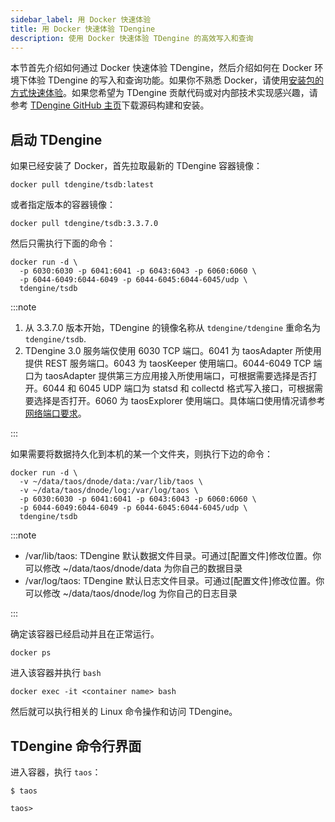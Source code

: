 ```yaml
---
sidebar_label: 用 Docker 快速体验
title: 用 Docker 快速体验 TDengine
description: 使用 Docker 快速体验 TDengine 的高效写入和查询
---
```


本节首先介绍如何通过 Docker 快速体验 TDengine，然后介绍如何在 Docker 环境下体验 TDengine 的写入和查询功能。如果你不熟悉 Docker，请使用[安装包的方式快速体验](../../get-started/package/)。如果您希望为 TDengine 贡献代码或对内部技术实现感兴趣，请参考 [TDengine GitHub 主页](https://github.com/taosdata/TDengine)下载源码构建和安装。

## 启动 TDengine

如果已经安装了 Docker，首先拉取最新的 TDengine 容器镜像：

```shell
docker pull tdengine/tsdb:latest
```

或者指定版本的容器镜像：

```shell
docker pull tdengine/tsdb:3.3.7.0
```

然后只需执行下面的命令：

```shell
docker run -d \
  -p 6030:6030 -p 6041:6041 -p 6043:6043 -p 6060:6060 \
  -p 6044-6049:6044-6049 -p 6044-6045:6044-6045/udp \
  tdengine/tsdb
```

:::note

1. 从 3.3.7.0 版本开始，TDengine 的镜像名称从 `tdengine/tdengine` 重命名为 `tdengine/tsdb`.
1. TDengine 3.0 服务端仅使用 6030 TCP 端口。6041 为 taosAdapter 所使用提供 REST 服务端口。6043 为 taosKeeper 使用端口。6044-6049 TCP 端口为 taosAdapter 提供第三方应用接入所使用端口，可根据需要选择是否打开。6044 和 6045 UDP 端口为 statsd 和 collectd 格式写入接口，可根据需要选择是否打开。6060 为 taosExplorer 使用端口。具体端口使用情况请参考[网络端口要求](../../operation/planning#网络端口要求)。

:::

如果需要将数据持久化到本机的某一个文件夹，则执行下边的命令：

```shell
docker run -d \
  -v ~/data/taos/dnode/data:/var/lib/taos \
  -v ~/data/taos/dnode/log:/var/log/taos \
  -p 6030:6030 -p 6041:6041 -p 6043:6043 -p 6060:6060 \
  -p 6044-6049:6044-6049 -p 6044-6045:6044-6045/udp \
  tdengine/tsdb
```

:::note

- /var/lib/taos: TDengine 默认数据文件目录。可通过[配置文件]修改位置。你可以修改 ~/data/taos/dnode/data 为你自己的数据目录
- /var/log/taos: TDengine 默认日志文件目录。可通过[配置文件]修改位置。你可以修改 ~/data/taos/dnode/log 为你自己的日志目录
  
:::

确定该容器已经启动并且在正常运行。

```shell
docker ps
```

进入该容器并执行 `bash`

```shell
docker exec -it <container name> bash
```

然后就可以执行相关的 Linux 命令操作和访问 TDengine。

## TDengine 命令行界面

进入容器，执行 `taos`：

```shell
$ taos

taos>
```


<Getstarted />
